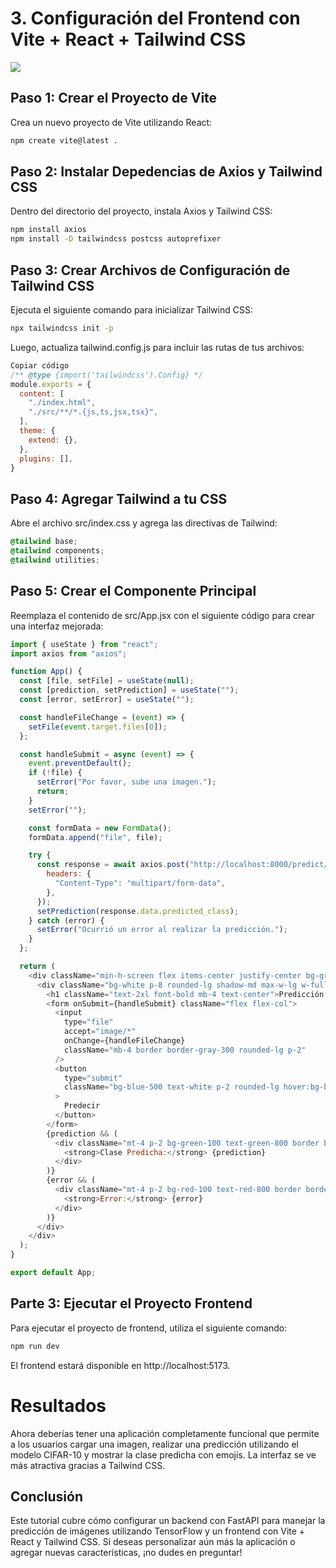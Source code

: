 :::{.justify}
# 3. Configuración del Frontend con Vite + React + Tailwind CSS

![](images/frontend-cifar-10.png)

## Paso 1: Crear el Proyecto de Vite

Crea un nuevo proyecto de Vite utilizando React:

```bash
npm create vite@latest .
```
## Paso 2: Instalar Depedencias de Axios y Tailwind CSS

Dentro del directorio del proyecto, instala Axios y Tailwind CSS:

```bash
npm install axios
npm install -D tailwindcss postcss autoprefixer
```
## Paso 3: Crear Archivos de Configuración de Tailwind CSS
Ejecuta el siguiente comando para inicializar Tailwind CSS:

```bash
npx tailwindcss init -p
```
Luego, actualiza tailwind.config.js para incluir las rutas de tus archivos:

```javascript
Copiar código
/** @type {import('tailwindcss').Config} */
module.exports = {
  content: [
    "./index.html",
    "./src/**/*.{js,ts,jsx,tsx}",
  ],
  theme: {
    extend: {},
  },
  plugins: [],
}
```
## Paso 4: Agregar Tailwind a tu CSS

Abre el archivo src/index.css y agrega las directivas de Tailwind:

```css
@tailwind base;
@tailwind components;
@tailwind utilities;
```
## Paso 5: Crear el Componente Principal

Reemplaza el contenido de src/App.jsx con el siguiente código para crear una interfaz mejorada:

```javascript
import { useState } from "react";
import axios from "axios";

function App() {
  const [file, setFile] = useState(null);
  const [prediction, setPrediction] = useState("");
  const [error, setError] = useState("");

  const handleFileChange = (event) => {
    setFile(event.target.files[0]);
  };

  const handleSubmit = async (event) => {
    event.preventDefault();
    if (!file) {
      setError("Por favor, sube una imagen.");
      return;
    }
    setError("");

    const formData = new FormData();
    formData.append("file", file);

    try {
      const response = await axios.post("http://localhost:8000/predict/", formData, {
        headers: {
          "Content-Type": "multipart/form-data",
        },
      });
      setPrediction(response.data.predicted_class);
    } catch (error) {
      setError("Ocurrió un error al realizar la predicción.");
    }
  };

  return (
    <div className="min-h-screen flex items-center justify-center bg-gray-100">
      <div className="bg-white p-8 rounded-lg shadow-md max-w-lg w-full">
        <h1 className="text-2xl font-bold mb-4 text-center">Predicción de CIFAR-10</h1>
        <form onSubmit={handleSubmit} className="flex flex-col">
          <input
            type="file"
            accept="image/*"
            onChange={handleFileChange}
            className="mb-4 border border-gray-300 rounded-lg p-2"
          />
          <button
            type="submit"
            className="bg-blue-500 text-white p-2 rounded-lg hover:bg-blue-600 transition"
          >
            Predecir
          </button>
        </form>
        {prediction && (
          <div className="mt-4 p-2 bg-green-100 text-green-800 border border-green-400 rounded">
            <strong>Clase Predicha:</strong> {prediction}
          </div>
        )}
        {error && (
          <div className="mt-4 p-2 bg-red-100 text-red-800 border border-red-400 rounded">
            <strong>Error:</strong> {error}
          </div>
        )}
      </div>
    </div>
  );
}

export default App;
```
## Parte 3: Ejecutar el Proyecto Frontend

Para ejecutar el proyecto de frontend, utiliza el siguiente comando:

```bash
npm run dev
```
El frontend estará disponible en http://localhost:5173.

# Resultados

Ahora deberías tener una aplicación completamente funcional que permite a los usuarios cargar una imagen, realizar una predicción utilizando el modelo CIFAR-10 y mostrar la clase predicha con emojis. La interfaz se ve más atractiva gracias a Tailwind CSS.

## Conclusión

Este tutorial cubre cómo configurar un backend con FastAPI para manejar la predicción de imágenes utilizando TensorFlow y un frontend con Vite + React y Tailwind CSS. Si deseas personalizar aún más la aplicación o agregar nuevas características, ¡no dudes en preguntar!
:::
